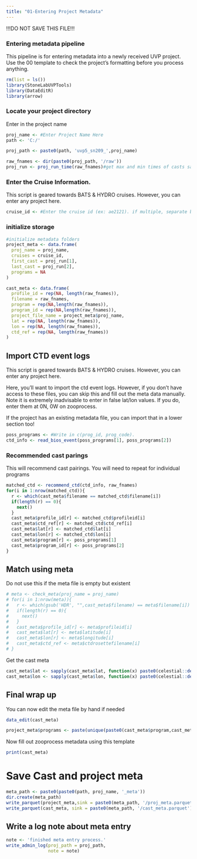 ```yaml
---
title: "01-Entering Project Metadata"
---
```


!!!DO NOT SAVE THIS FILE!!!

### Entering metadata pipeline

This pipeline is for entering metadata into a newly received UVP project. Use the 00 template to check the project's formatting before you process anything.

```r
rm(list = ls())
library(StoneLabUVPTools)
library(DataEditR)
library(arrow)
```

### Locate your project directory

Enter in the project name

```r
proj_name <- #Enter Project Name Here
path <- 'C:/'
```

```r
proj_path <- paste0(path, 'uvp5_sn209_',proj_name)

raw_fnames <- dir(paste0(proj_path, '/raw'))
proj_run <- proj_run_time(raw_fnames)#get max and min times of casts save to proj_times
```

### Enter the Cruise Information.

This script is geared towards BATS & HYDRO cruises. However, you can enter any project here.

```r
cruise_id <- #Enter the cruise id (ex: ae2121). if multiple, separate by ;
```

### initialize storage

```r
#initialize metadata folders
project_meta <- data.frame(
  proj_name = proj_name,
  cruises = cruise_id,
  first_cast = proj_run[1],
  last_cast = proj_run[2],
  programs = NA
) 

cast_meta <- data.frame(
  profile_id = rep(NA, length(raw_fnames)),
  filename = raw_fnames, 
  program = rep(NA,length(raw_fnames)),
  program_id = rep(NA,length(raw_fnames)),
  project_file_name = project_meta$proj_name,
  lat = rep(NA, length(raw_fnames)),
  lon = rep(NA, length(raw_fnames)),
  ctd_ref = rep(NA, length(raw_fnames))
)
```

## Import CTD event logs

This script is geared towards BATS & HYDRO cruises. However, you can enter any project here.

Here, you'll want to import the ctd event logs. However, if you don't have access to these files, you can skip this and fill out the meta data manually. Note it is extremely inadvisable to enter in false lat/lon values. If you do, enter them at 0N, 0W on zooprocess.

If the project has an existing metadata file, you can import that in a lower section too!

```r
poss_programs <- #Write in c(prog_id, prog_code).
ctd_info <- read_bios_event(poss_programs[1], poss_programs[2])
```

### Recommended cast parings

This will recommend cast pairings. You will need to repeat for individual programs

```r
matched_ctd <- recommend_ctd(ctd_info, raw_fnames)
for(i in 1:nrow(matched_ctd)){
  r <- which(cast_meta$filename == matched_ctd$filename[i])
  if(length(r) == 0){
    next()
  }
  cast_meta$profile_id[r] <- matched_ctd$profileid[i]
  cast_meta$ctd_ref[r] <- matched_ctd$ctd_ref[i]
  cast_meta$lat[r] <- matched_ctd$lat[i]
  cast_meta$lon[r] <- matched_ctd$lon[i]
  cast_meta$program[r] <- poss_programs[1]
  cast_meta$program_id[r] <- poss_programs[2]
}
```

## Match using meta

Do not use this if the meta file is empty but existent

```r
# meta <- check_meta(proj_name = proj_name)
# for(i in 1:nrow(meta)){
#   r <- which(gsub('HDR', "",cast_meta$filename) == meta$filename[i])
#   if(length(r) == 0){
#     next()
#   }
#   cast_meta$profile_id[r] <- meta$profileid[i]
#   cast_meta$lat[r] <- meta$latitude[i]
#   cast_meta$lon[r] <- meta$longitude[i]
#   cast_meta$ctd_ref <- meta$ctdrosettefilename[i]
# }
```

Get the cast meta

```r
cast_meta$lat <- sapply(cast_meta$lat, function(x) paste0(celestial::deg2dms(x), collapse = ":"))
cast_meta$lon <- sapply(cast_meta$lon, function(x) paste0(celestial::deg2dms(x), collapse = ":"))
```

## Final wrap up

You can now edit the meta file by hand if needed

```r
data_edit(cast_meta)
```

```r
project_meta$programs <- paste(unique(paste0(cast_meta$program,cast_meta$program_id)),collapse = ";")
```

Now fill out zooprocess metadata using this template

```r
print(cast_meta)
```

# Save Cast and project meta

```r
meta_path <- paste0(paste0(path, proj_name, '_meta'))
dir.create(meta_path)
write_parquet(project_meta,sink = paste0(meta_path, '/proj_meta.parquet'))
write_parquet(cast_meta, sink = paste0(meta_path, '/cast_meta.parquet'))
```

## Write a log note about meta entry

```r
note <- 'finished meta entry process.'
write_admin_log(proj_path = proj_path,
                note = note)
```
